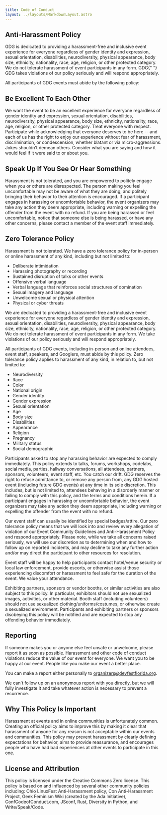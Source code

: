 ```yaml
---
title: Code of Conduct
layout: ../layouts/MarkdownLayout.astro
---
```


## Anti-Harassment Policy

 GDG is dedicated to providing a harassment-free and inclusive event experience for everyone regardless of gender identity and expression, sexual orientation, disabilities, neurodiversity, physical appearance, body size, ethnicity, nationality, race, age, religion, or other protected category. We do not tolerate harassment of event participants in any form. GDG{" "} GDG takes violations of our policy seriously and will respond appropriately.  
  
All participants of GDG events must abide by the following policy:

## Be Excellent To Each Other

We want the event to be an excellent experience for everyone regardless of gender identity and expression, sexual orientation, disabilities, neurodiversity, physical appearance, body size, ethnicity, nationality, race, age, religion, or other protected category. Treat everyone with respect. Participate while acknowledging that everyone deserves to be here -- and each of us has the right to enjoy our experience without fear of harassment, discrimination, or condescension, whether blatant or via micro-aggressions. Jokes shouldn’t demean others. Consider what you are saying and how it would feel if it were said to or about you.

## Speak Up If You See Or Hear Something

Harassment is not tolerated, and you are empowered to politely engage when you or others are disrespected. The person making you feel uncomfortable may not be aware of what they are doing, and politely bringing their behavior to their attention is encouraged. If a participant engages in harassing or uncomfortable behavior, the event organizers may take any action they deem appropriate, including warning or expelling the offender from the event with no refund. If you are being harassed or feel uncomfortable, notice that someone else is being harassed, or have any other concerns, please contact a member of the event staff immediately.

## Zero Tolerance Policy

Harassment is not tolerated. We have a zero tolerance policy for in-person or online harassment of any kind, including but not limited to:

*   Deliberate intimidation
*   Harassing photography or recording
*   Sustained disruption of talks or other events
*   Offensive verbal language
*   Verbal language that reinforces social structures of domination
*   Sexual imagery and language
*   Unwelcome sexual or physical attention
*   Physical or cyber threats

We are dedicated to providing a harassment-free and inclusive event experience for everyone regardless of gender identity and expression, sexual orientation, disabilities, neurodiversity, physical appearance, body size, ethnicity, nationality, race, age, religion, or other protected category. We do not tolerate harassment of event participants in any form. We take violations of our policy seriously and will respond appropriately.

All participants of GDG events, including in-person and online attendees, event staff, speakers, and Googlers, must abide by this policy. Zero tolerance policy applies to harassment of any kind, in relation to, but not limited to:

*   Neurodiversity
*   Race
*   Color
*   National origin
*   Gender identity
*   Gender expression
*   Sexual orientation
*   Age
*   Body size
*   Disabilities
*   Appearance
*   Religion
*   Pregnancy
*   Military status
*   Social demographic

Participants asked to stop any harassing behavior are expected to comply immediately. This policy extends to talks, forums, workshops, codelabs, social media, parties, hallway conversations, all attendees, partners, sponsors, volunteers, event staff, etc. You catch our drift. GDG reserves the right to refuse admittance to, or remove any person from, any GDG hosted event (including future GDG events) at any time in its sole discretion. This includes, but is not limited to, attendees behaving in a disorderly manner or failing to comply with this policy, and the terms and conditions herein. If a participant engages in harassing or uncomfortable behavior, the event organizers may take any action they deem appropriate, including warning or expelling the offender from the event with no refund.

Our event staff can usually be identified by special badges/attire. Our zero tolerance policy means that we will look into and review every allegation of violation of our Event Community Guidelines and Anti-Harassment Policy and respond appropriately. Please note, while we take all concerns raised seriously, we will use our discretion as to determining when and how to follow up on reported incidents, and may decline to take any further action and/or may direct the participant to other resources for resolution.

Event staff will be happy to help participants contact hotel/venue security or local law enforcement, provide escorts, or otherwise assist those experiencing discomfort or harassment to feel safe for the duration of the event. We value your attendance.

Exhibiting partners, sponsors or vendor booths, or similar activities are also subject to this policy. In particular, exhibitors should not use sexualized images, activities, or other material. Booth staff (including volunteers) should not use sexualized clothing/uniforms/costumes, or otherwise create a sexualized environment. Participants and exhibiting partners or sponsors disobeying this policy will be notified and are expected to stop any offending behavior immediately.

## Reporting

If someone makes you or anyone else feel unsafe or unwelcome, please report it as soon as possible. Harassment and other code of conduct violations reduce the value of our event for everyone. We want you to be happy at our event. People like you make our event a better place.

You can make a report either personally to organizers@devfestflorida.org. 

We can't follow up on an anonymous report with you directly, but we will fully investigate it and take whatever action is necessary to prevent a recurrence.

## Why This Policy Is Important
  
Harassment at events and in online communities is unfortunately common. Creating an official policy aims to improve this by making it clear that harassment of anyone for any reason is not acceptable within our events and communities. This policy may prevent harassment by clearly defining expectations for behavior, aims to provide reassurance, and encourages people who have had bad experiences at other events to participate in this one.

## License and Attribution

This policy is licensed under the Creative Commons Zero license. This policy is based on and influenced by several other community policies including: Ohio LinuxFest Anti-Harassment policy, Con Anti-Harassment Project, Geek Feminism Wiki (created by the Ada Initiative), ConfCodeofConduct.com, JSconf, Rust, Diversity in Python, and Write/Speak/Code.

